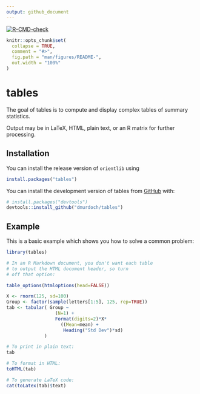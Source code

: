 ```yaml
---
output: github_document
---
```


<!-- README.md is generated from README.Rmd. Please edit that file -->

<!-- badges: start -->
[![R-CMD-check](https://github.com/dmurdoch/tables/actions/workflows/R-CMD-check.yaml/badge.svg)](https://github.com/dmurdoch/tables/actions/workflows/R-CMD-check.yaml)
<!-- badges: end -->

```r
knitr::opts_chunk$set(
  collapse = TRUE,
  comment = "#>",
  fig.path = "man/figures/README-",
  out.width = "100%"
)
```

# tables

The goal of tables is to compute and display complex tables of summary statistics.

Output may be in LaTeX, HTML, plain text, or an R
matrix for further processing.

## Installation

You can install the release version of `orientlib` using

``` r
install.packages("tables")
```

You can install the development version of tables from [GitHub](https://github.com/) with:

``` r
# install.packages("devtools")
devtools::install_github("dmurdoch/tables")
```

## Example

This is a basic example which shows you how to solve a common problem:

```r
library(tables)

# In an R Markdown document, you don't want each table
# to output the HTML document header, so turn 
# off that option:

table_options(htmloptions(head=FALSE))

X <- rnorm(125, sd=100)
Group <- factor(sample(letters[1:5], 125, rep=TRUE))
tab <- tabular( Group ~ 
                  (N=1) +
                  Format(digits=2)*X*
                    ((Mean=mean) +
                     Heading("Std Dev")*sd) 
              )

# To print in plain text:
tab

# To format in HTML:
toHTML(tab)

# To generate LaTeX code:
cat(toLatex(tab)$text)
```

